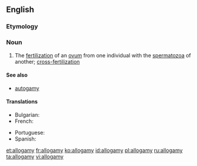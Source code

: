 ==English==
{{wikipedia}}
===Etymology===
{{confix|allo|gamy|lang=en}}

===Noun===
{{en-noun|-}}

# {{context|biology|lang=en}} The [[fertilization]] of an [[ovum]] from one individual with the [[spermatozoa]] of another; [[cross-fertilization]]

====See also====
* [[autogamy]]

====Translations====
{{trans-top|fertilization}}
* Bulgarian: {{t|bg|кръстосано опрашване}}
* French: {{t+|fr|allogamie}}
{{trans-mid}}
* Portuguese: {{t|pt|alogamia|f}}
* Spanish: {{t|es|alogamia|f}}
{{trans-bottom}}

[[et:allogamy]]
[[fr:allogamy]]
[[ko:allogamy]]
[[id:allogamy]]
[[pl:allogamy]]
[[ru:allogamy]]
[[ta:allogamy]]
[[vi:allogamy]]